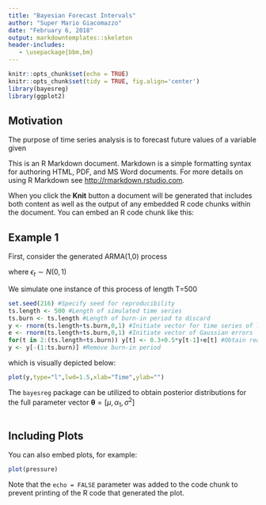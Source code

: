 ```yaml
---
title: "Bayesian Forecast Intervals"
author: "Super Mario Giacomazzo"
date: "February 6, 2018"
output: markdowntemplates::skeleton
header-includes:
   - \usepackage{bbm,bm}
---
```


```r
knitr::opts_chunk$set(echo = TRUE)
knitr::opts_chunk$set(tidy = TRUE, fig.align='center')
library(bayesreg)
library(ggplot2)
```

## Motivation

The purpose of time series analysis is to forecast future values of a variable given 

This is an R Markdown document. Markdown is a simple formatting syntax for authoring HTML, PDF, and MS Word documents. For more details on using R Markdown see <http://rmarkdown.rstudio.com>.

When you click the **Knit** button a document will be generated that includes both content as well as the output of any embedded R code chunks within the document. You can embed an R code chunk like this:

## Example 1
First, consider the generated ARMA(1,0) process

\begin{equation}
y_t=0.3+0.5y_{t-1}+\epsilon_t
\end{equation}

where $\epsilon_t \sim N(0,1)$

We simulate one instance of this process of length T=500
```r
set.seed(216) #Specify seed for reproducibility
ts.length <- 500 #Length of simulated time series
ts.burn <- ts.length #Length of burn-in period to discard
y <- rnorm(ts.length+ts.burn,0,1) #Initiate vector for time series of length 500
e <- rnorm(ts.length+ts.burn,0,1) #Initiate vector of Gaussian errors
for(t in 2:(ts.length+ts.burn)) y[t] <- 0.3+0.5*y[t-1]+e[t] #Obtain realization of ARMA(0,1) process
y <- y[-(1:ts.burn)] #Remove burn-in period
```

which is visually depicted below:
```r
plot(y,type="l",lwd=1.5,xlab="Time",ylab="")
```

The `bayesreg` package can be utilized to obtain posterior distributions for the full parameter vector $\mathbf{\theta}=[\mu,\alpha_1,\sigma^2]$

```r

```


## Including Plots

You can also embed plots, for example:

```r
plot(pressure)
```

Note that the `echo = FALSE` parameter was added to the code chunk to prevent printing of the R code that generated the plot.
